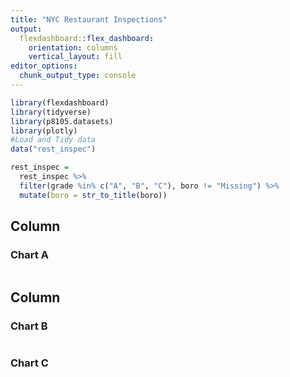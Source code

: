 ```yaml
---
title: "NYC Restaurant Inspections"
output: 
  flexdashboard::flex_dashboard:
    orientation: columns
    vertical_layout: fill
editor_options: 
  chunk_output_type: console
---
```


```r
library(flexdashboard)
library(tidyverse) 
library(p8105.datasets)
library(plotly)
#Load and Tidy data
data("rest_inspec")

rest_inspec =
  rest_inspec %>%
  filter(grade %in% c("A", "B", "C"), boro != "Missing") %>% 
  mutate(boro = str_to_title(boro))

```

Column {data-width=550}
-----------------------------------------------------------------------

### Chart A
```r

```


Column {data-width=450}
-----------------------------------------------------------------------
### Chart B
```r

```


### Chart C
```r

```

